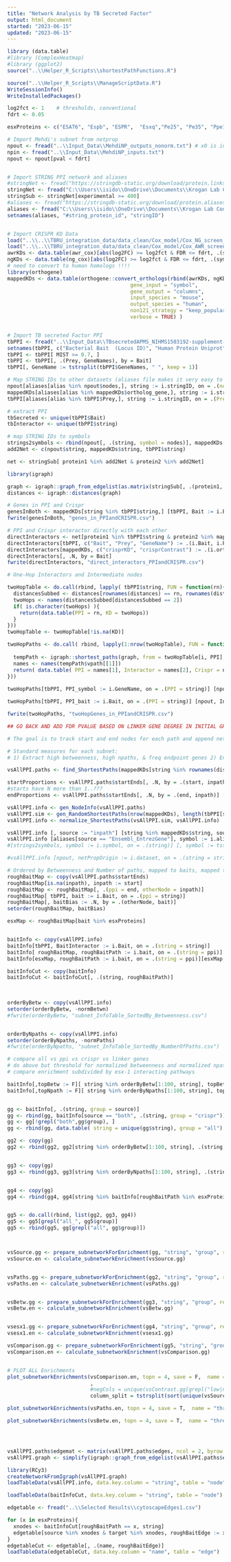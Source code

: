 ---
title: "Network Analysis by TB Secreted Factor"
output: html_document
started: "2023-06-15"
updated: "2023-06-15"
---


```{r, Dependencies}
library (data.table)
#library (ComplexHeatmap)
#library (ggplot2)
source("..\\Helper_R_Scripts\\shortestPathFunctions.R")

source("..\\Helper_R_Scripts\\ManageScriptData.R")
WriteSessionInfo()
WriteInstalledPackages()
```


```{r, Import Data}
log2fct <- 1    # thresholds, conventional
fdrt <- 0.05

esxProteins <- c("ESAT6", "Espb", "ESPR",  "Esxq","Pe25", "Pe35", "Ppe11")

# Import Mehdi's subnet from netprop
npout <- fread("..\\Input_Data\\MehdiNP_outputs_nonorm.txt") # x0 is input heat, xss_t is propagated heat
npin <- fread("..\\Input_Data\\MehdiNP_inputs.txt")
npout <- npout[pval < fdrt]


# Import STRING PPI network and aliases
#stringNet <- fread("https://stringdb-static.org/download/protein.links.detailed.v11.5/9606.protein.links.detailed.v11.5.txt.gz")
stringNet <- fread("C:\\Users\\isido\\OneDrive\\Documents\\Krogan Lab Code\\Universal_Datasets\\STRING_files\\Human_9606.protein.links.detailed.v11.5.txt")
stringSub <- stringNet[experimental >= 400]
#aliases <- fread("https://stringdb-static.org/download/protein.aliases.v11.5/9606.protein.aliases.v11.5.txt.gz")
aliases <- fread("C:\\Users\\isido\\OneDrive\\Documents\\Krogan Lab Code\\Universal_Datasets\\STRING_files\\Human_9606.protein.aliases.v11.5.txt")
setnames(aliases, "#string_protein_id", "stringID")


# Import CRISPR KD Data 
load("..\\..\\TBRU_integration_data/data_clean/Cox_model/Cox_NG_screen_model.RData")
load("..\\..\\TBRU_integration_data/data_clean/Cox_model/Cox_AWR_screen_model.RData")
awrKDs <- data.table(awr_cox)[abs(log2FC) >= log2fct & FDR <= fdrt, .(symbol, log2FC), by = contrast]
ngKDs <- data.table(ng_cox)[abs(log2FC) >= log2fct & FDR <= fdrt, .(symbol, log2FC), by = contrast]
# need to convert to human homologs !!!!
library(orthogene)
mappedKDs <- data.table(orthogene::convert_orthologs(rbind(awrKDs, ngKDs), 
                                        gene_input = "symbol",
                                        gene_output = "columns",
                                        input_species = "mouse",
                                        output_species = "human",
                                        non121_strategy = "keep_popular",
                                        verbose = TRUE) )


# Import TB secreted Factor PPI
tbPPI <- fread("..\\Input_Data\\TBsecretedAPMS_NIHMS1503192-supplement-5.csv")
setnames(tbPPI, c("Bacterial Bait  (Locus ID)", "Human Protein Uniprot", "Human Gene name"), c("Bait", "Prey", "GeneNames")) 
tbPPI <- tbPPI[ MIST >= 0.7, ]
tbPPI <- tbPPI[, .(Prey, GeneNames), by = Bait]
tbPPI[, GeneName := tstrsplit(tbPPI$GeneNames, " ", keep = 1)]
```


```{r, Prepare gene lists for Network}
# Map STRING IDs to other datasets (aliases file makes it very easy to map from anything else to STRING)
npout[aliases[alias %in% npout$nodes,], string := i.stringID, on = .(nodes = alias)]
mappedKDs[aliases[alias %in% mappedKDs$ortholog_gene,], string := i.stringID, on = .(ortholog_gene = alias)]
tbPPI[aliases[alias %in% tbPPI$Prey,], string := i.stringID, on = .(Prey = alias)]

# extract PPI 
tbSecreted <- unique(tbPPI$Bait)
tbInteractor <- unique(tbPPI$string)

# map STRING IDs to symbols 
strings2symbols <- rbind(npout[, .(string, symbol = nodes)], mappedKDs[, .(string, symbol = ortholog_gene)], tbPPI[, .(string, symbol = GeneName)])
add2Net <- c(npout$string, mappedKDs$string, tbPPI$string)

net <- stringSub[ protein1 %in% add2Net & protein2 %in% add2Net]
```


```{r, Igraphification}
library(igraph)

graph <- igraph::graph_from_edgelist(as.matrix(stringSub[, .(protein1, protein2)]))
distances <- igraph::distances(graph)
```


```{r, Simple PPI & CRISPR Neighbors}
# Genes in PPI and Crispr
genesInBoth <- mappedKDs[string %in% tbPPI$string,] [tbPPI, Bait := i.Bait, on = .(string = string) ]
fwrite(genesInBoth, "genes_in_PPIandCRISPR.csv")

# PPI and Crispr interactor directly with each other
directInteractors <- net[protein1 %in% tbPPI$string & protein2 %in% mappedKDs$string, .(protein1,protein2)]
directInteractors[tbPPI, c("Bait", "Prey", "GeneName") := .(i.Bait, i.Prey, i.GeneName), on = .(protein1 = string)]
directInteractors[mappedKDs, c("crisprKD", "crisprContrast") := .(i.ortholog_gene, i.contrast), on = .(protein2 = string)]
directInteractors[, .N, by = Bait]
fwrite(directInteractors, "direct_interactors_PPIandCRISPR.csv")

# One-Hop Interactors and Intermediate nodes

twoHopTable <- do.call(rbind, lapply( tbPPI$string, FUN = function(rn){
  distancesSubbed <- distances[rownames(distances) == rn, rownames(distances) %in% mappedKDs$string]
  twoHops <- names(distancesSubbed[distancesSubbed == 2])
  if( is.character(twoHops) ){
    return(data.table(PPI = rn, KD = twoHops))
  }
}))
twoHopTable <- twoHopTable[!is.na(KD)]

twoHopPaths <- do.call( rbind, lapply(1:nrow(twoHopTable), FUN = function(i){
  
  tempPath <- igraph::shortest_paths(graph, from = twoHopTable[i, PPI], to = twoHopTable[i, KD])
  names <- names(tempPath$vpath[[1]])
  return( data.table( PPI = names[1], Interactor = names[2], Crispr = names[3]) )
}))
  
twoHopPaths[tbPPI, PPI_symbol := i.GeneName, on = .(PPI = string)] [npout, Interactor_symbol := i.nodes, on = .(Interactor = string)] [mappedKDs, Crispr_symbol := i.symbol, on = .(Crispr = string)]

twoHopPaths[tbPPI, PPI_bait := i.Bait, on = .(PPI = string)] [npout, Interactor_dataset := i.dataset, on = .(Interactor = string)] [mappedKDs, Crispr_contrast := tstrsplit(i.contrast, "-", keep = 1), on = .(Crispr = string)]

fwrite(twoHopPaths, "twoHopGenes_in_PPIandCRISPR.csv")

## GO BACK AND ADD FDR PVALUE BASED ON LINKER GENE DEGREE IN INITIAL GRAPH
```


```{r, all KDs to nearest PPI SP Subnet}

# The goal is to track start and end nodes for each path and append netProp dataset for each intermediate node

# Standard measures for each subnet:
# 1) Extract high betweenness, high npaths, & freq endpoint genes 2) Enrich gene groups for each origin in network 3) Thresh enrichment with high centrality 4) Modularize and enrich 5) Generate network and simple chart views to show centrality scores, 'inpaths' clinical data origin, and freq endpoint genes

vsAllPPI.paths <- find_ShortestPaths(mappedKDs[string %in% rownames(distances), string], tbPPI[string %in% rownames(distances), string], graph, distances, trackStartEnds = TRUE)

startProportions <- vsAllPPI.paths$startEnds[, .N, by = .(start, inpath)] [!is.na(inpath) ]
#starts have N more than 1..???
endProportions <- vsAllPPI.paths$startEnds[, .N, by = .(end, inpath)] [!is.na(inpath) ]

vsAllPPI.info <- gen_NodeInfo(vsAllPPI.paths)
vsAllPPI.sim <- gen_RandomShortestPaths(nrow(mappedKDs), length(tbPPI[string %in% rownames(distances), string]), 1000, distances, graph)
vsAllPPI.info <- normalize_ShortestPaths(vsAllPPI.sim, vsAllPPI.info)

vsAllPPI.info [, source := "inpath"] [string %in% mappedKDs$string, source := "crispr"] [string %in% tbPPI$string, source := "ppi"]  [string %in% tbPPI$string & string %in% mappedKDs$string, source := "both"] 
vsAllPPI.info [aliases[source == "Ensembl_EntrezGene"], symbol := i.alias, on = .(string = stringID)] 
#[strings2symbols, symbol := i.symbol, on = .(string)] [, symbol := tstrsplit(symbol, split = ";| " , keep = 1)]

#vsAllPPI.info [npout, netPropOrigin := i.dataset, on = .(string = string)]


```


```{r, Export ranked lists}
# Ordered by Betweenness and Number of paths, mapped to baits, mapped to og netpropped datasets
roughBaitMap <- copy(vsAllPPI.paths$startEnds)
roughBaitMap[is.na(inpath), inpath := start] 
roughBaitMap <- roughBaitMap[, .(ppi = end, otherNode = inpath)]
roughBaitMap[ tbPPI, bait := i.Bait, on = .(ppi = string)]
roughBaitMap[, baitBias := .N, by = .(otherNode, bait)]
setorder(roughBaitMap, baitBias)

esxMap <- roughBaitMap[bait %in% esxProteins]


baitInfo <- copy(vsAllPPI.info)
baitInfo[tbPPI, BaitInteractor := i.Bait, on = .(string = string)]
baitInfo[ roughBaitMap, roughBaitPath := i.bait, on = .(string = ppi)] [ roughBaitMap, roughBaitPath := i.bait, on = .(string = otherNode)]
baitInfo[esxMap, roughBaitPath := i.bait, on = .(string = ppi)][esxMap, roughBaitPath := i.bait, on = .(string = otherNode)]

baitInfoCut <- copy(baitInfo)
baitInfoCut <- baitInfoCut[, .(string, roughBaitPath)]
               
               

orderByBetw <- copy(vsAllPPI.info)
setorder(orderByBetw, -normBetwn) 
#fwrite(orderByBetw, "subnet_InfoTable_SortedBy_Betweenness.csv")


orderByNpaths <- copy(vsAllPPI.info)
setorder(orderByNpaths, -normPaths) 
#fwrite(orderByNpaths, "subnet_InfoTable_SortedBy_NumberOfPaths.csv")


```


```{r, Gene Set Enrichment}
# compare all vs ppi vs crispr vs linker genes
# do above but threshold for normalized betweenness and normalized npaths
# compare enrichment subdivided by esx-1 interacting pathways

baitInfo[,topBetw := F][ string %in% orderByBetw[1:100, string], topBetw := T]
baitInfo[,topNpath := F][ string %in% orderByNpaths[1:100, string], topNpath := T]


gg <- baitInfo[, .(string, group = source)]
gg <- rbind(gg, baitInfo[source == "both", .(string, group = "crispr")],  baitInfo[source == "both", .(string, group = "ppi")])
gg <- gg[!grepl("both",gg$group), ]
gg <- rbind(gg, data.table( string = unique(gg$string), group = "all") )

gg2 <- copy(gg)
gg2 <- rbind(gg2, gg2[string %in% orderByBetw[1:100, string], .(string, group = paste0(group, "_highPaths"))])


gg3 <- copy(gg)
gg3 <- rbind(gg3, gg3[string %in% orderByNpaths[1:100, string], .(string, group = paste0(group, "_highBetw"))])


gg4 <- copy(gg)
gg4 <- rbind(gg4, gg4[string %in% baitInfo[roughBaitPath %in% esxProteins, string], .(string, group = paste0(group, "_esx1Path"))])


gg5 <- do.call(rbind, list(gg2, gg3, gg4))
gg5 <- gg5[grepl("all_", gg5$group)]
gg5 <- rbind(gg5, gg[grepl("all", gg$group)])



vsSource.gg <- prepare_subnetworkForEnrichment(gg, "string", "group", reassign = F)
vsSource.en <- calculate_subnetworkEnrichment(vsSource.gg)


vsPaths.gg <- prepare_subnetworkForEnrichment(gg2, "string", "group", reassign = F)
vsPaths.en <- calculate_subnetworkEnrichment(vsPaths.gg)


vsBetw.gg <- prepare_subnetworkForEnrichment(gg3, "string", "group", reassign = F)
vsBetw.en <- calculate_subnetworkEnrichment(vsBetw.gg)


vsesx1.gg <- prepare_subnetworkForEnrichment(gg4, "string", "group", reassign = F)
vsesx1.en <- calculate_subnetworkEnrichment(vsesx1.gg)

vsComparison.gg <- prepare_subnetworkForEnrichment(gg5, "string", "group", reassign = F)
vsComparison.en <- calculate_subnetworkEnrichment(vsComparison.gg)


# PLOT ALL Enrichments
plot_subnetworkEnrichments(vsComparison.en, topn = 4, save = F,  name = "vs All PPI", dims = c(10,7))
                           , 
                           #negCols = unique(vsContrast.gg[grepl("low|neg", vsContrast.gg$Group), Group]), 
                           column_split = tstrsplit(sort(unique(vsSource.gg$group)), "_|O", keep = 1) [[1]] )

plot_subnetworkEnrichments(vsPaths.en, topn = 4, save = T,  name = "threshholded to number of paths", dims = c(12,8))

plot_subnetworkEnrichments(vsBetw.en, topn = 4, save = T,  name = "threshholded to betweenness", dims = c(12,8))




```


```{r, modularize by network community}



```


```{r, Send to Cytoscape!}

vsAllPPI.paths$edgemat <- matrix(vsAllPPI.paths$edges, ncol = 2, byrow = T)
vsAllPPI.graph <- simplify(igraph::graph_from_edgelist(vsAllPPI.paths$edgemat) )

library(RCy3)
createNetworkFromIgraph(vsAllPPI.graph)
loadTableData(vsAllPPI.info, data.key.column = "string", table = "node")

loadTableData(baitInfoCut, data.key.column = "string", table = "node")

```

```{r, Manipulate Cytoscape Edges}

edgetable <- fread("..\\Selected Results\\cytoscapeEdges1.csv") 

for (x in esxProteins){
  xnodes <- baitInfoCut[roughBaitPath == x, string]
  edgetable[source %in% xnodes & target %in% xnodes, roughBaitEdge := x]
}
edgetableCut <- edgetable[, .(name, roughBaitEdge)]
loadTableData(edgetableCut, data.key.column = "name", table = "edge")

```









